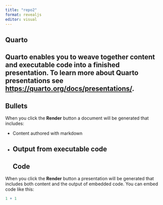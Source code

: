 ```yaml
---
title: "repo2"
format: revealjs
editor: visual
---
```


## Quarto

Quarto enables you to weave together content and executable code into a finished presentation. To learn more about Quarto presentations see <https://quarto.org/docs/presentations/>.
---
## Bullets

When you click the **Render** button a document will be generated that includes:

-   Content authored with markdown
-   Output from executable code
---
## Code

When you click the **Render** button a presentation will be generated that includes both content and the output of embedded code. You can embed code like this:

```r
1 + 1
```
